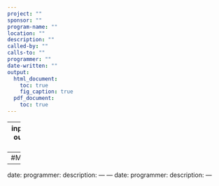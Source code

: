 ```yaml
---
project: ""
sponsor: ""
program-name: ""
location: ""
description: ""
called-by: ""
calls-to: ""
programmer: ""
date-written: ""
output:
  html_document:
    toc: true
    fig_caption: true
  pdf_document:
    toc: true
---
```

---
input-files: ""
output-files: ""
---
#Modifications
---
date:
programmer:
description:
---
---
date:
programmer:
description:
---

